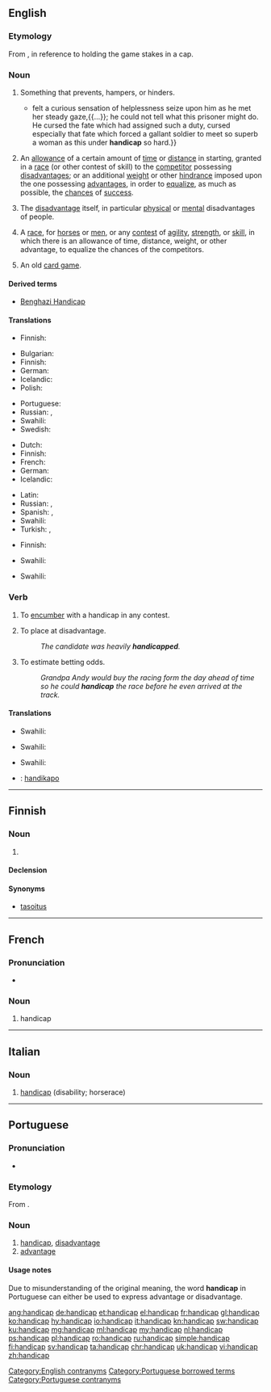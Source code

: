 ==English==

===Etymology===
From {{term|hand||lang=en}} {{term|in|lang=en}} {{term|cap||lang=en}}, in reference to holding the game stakes in a cap.

===Noun===
{{en-noun}}

# Something that prevents, hampers, or hinders.
#: {{ux|en|Age is often a '''handicap'''.}}
#*{{quote-book|year=1910|author={{w|Emerson Hough}}
|title=[http://www.gutenberg.org/ebooks/11593 The Purchase Price]|chapter=1
|passage=Captain Edward Carlisle{{...}}felt a curious sensation of helplessness seize upon him as he met her steady gaze,{{...}}; he could not tell what this prisoner might do. He cursed the fate which had assigned such a duty, cursed especially that fate which forced a gallant soldier to meet so superb a woman as this under '''handicap''' so hard.}}
# An [[allowance]] of a certain amount of [[time]] or [[distance]] in starting, granted in a [[race]] (or other contest of skill) to the [[competitor]] possessing [[disadvantage]]s; or an additional [[weight]] or other [[hindrance]] imposed upon the one possessing [[advantage]]s, in order to [[equalize]], as much as possible, the [[chances]] of [[success]].
#: {{ux|en|The older boy won, even though his opponent had been granted a '''handicap''' of five meters.}}
#: {{ux|en|A '''handicap''' in chess often involves removal of the queen's rook.}}
# {{label|en|sometimes considered offensive}} The [[disadvantage]] itself, in particular [[physical]] or [[mental]] disadvantages of people.
# A [[race]], for [[horses]] or [[men]], or any [[contest]] of [[agility]], [[strength]], or [[skill]], in which there is an allowance of time, distance, weight, or other advantage, to equalize the chances of the competitors.
# {{label|en|obsolete|card game}} An old [[card game]].
#: {{rfquotek|Samuel Pepys}}

====Derived terms====
* [[Benghazi Handicap]]

====Translations====
{{trans-top|something that prevents, hampers, or hinders}}
* Finnish: {{t|fi|haitta}}
{{trans-mid}}
{{trans-bottom}}

{{trans-top|allowance granted in a race to the competitor}}
* Bulgarian: {{t+|bg|аванс|m|tr=aváns}}
* Finnish: {{t|fi|tasoitus}}
* German: {{t+|de|Vorsprung|m}}
* Icelandic: {{t+|is|forgjöf|f}}
* Polish: {{t+|pl|fory}}
{{trans-mid}}
* Portuguese: {{t+|pt|vantagem}}
* Russian: {{t+|ru|фора|f|tr=fóra}}, {{t+|ru|гандикап|m|tr=gandikáp}}
* Swahili: {{t+|sw|kilema}}
* Swedish: {{t+|sv|försprång}}
{{trans-bottom}}

{{trans-top|disadvantage, in particular physical or mental disadvantages of people}}
* Dutch: {{t+|nl|handicap|m}}
* Finnish: {{t+|fi|vamma}}
* French: {{t+|fr|handicap|m}}
* German: {{t+|de|Behinderung|m}}
* Icelandic: {{t+|is|fötlun|f}}
{{trans-mid}}
* Latin: {{t|la|impedimentum|n}}
* Russian: {{t+|ru|недостаток|m|tr=n'edostátok}}, {{t+|ru|увечье|n|tr=uv'éčje}}
* Spanish: {{t|es|minusvalía|f}}, {{t|es|discapacidad|f}}
* Swahili: {{t+|sw|kilema}}
* Turkish: {{t+|tr|engel}}, {{t+|tr|özür}}
{{trans-bottom}}

{{trans-top|race}}
* Finnish: {{t|fi|tasoituskilpailu}}
{{trans-mid}}
* Swahili: {{t+|sw|kilema}}
{{trans-bottom}}

{{trans-top|card game}}
* Swahili: {{t+|sw|kilema}}
{{trans-mid}}
{{trans-bottom}}

===Verb===
{{en-verb|handicap|p|ed}}

# {{context|transitive|lang=en}} To [[encumber]] with a handicap in any contest.
# {{context|transitive|by extension|lang=en}} To place at disadvantage.
#: ''The candidate was heavily '''handicapped'''.''
# To estimate betting odds.
#: ''Grandpa Andy would buy the racing form the day ahead of time so he could '''handicap''' the race before he even arrived at the track.''

====Translations====
{{trans-top|to encumber}}
* Swahili: {{t+|sw|kilema}}
{{trans-mid}}
{{trans-bottom}}

{{trans-top|to place at disadvantage}}
* Swahili: {{t+|sw|kilema}}
{{trans-mid}}
{{trans-bottom}}

{{trans-top|to estimate betting odds}}
* Swahili: {{t+|sw|kilema}}
{{trans-mid}}
{{trans-bottom}}

{{checktrans-top}}
* {{ttbc|io}}: [[handikapo]]
{{trans-mid}}
{{trans-bottom}}

[[Category:English contranyms]]

----

==Finnish==

===Noun===
{{fi-noun}}

# {{context|anglicism|lang=fi}} {{l|en|handicap}} {{gloss|allowance}}

====Declension====
{{fi-decl-risti|handicap|||a|i=0}}
{{fi-decl-risti|handicap|||ä|i=0}}

====Synonyms====
* [[tasoitus]]

----

==French==

===Pronunciation===
* {{IPA|/ɑ̃.di.kap/|lang=fr}}

===Noun===
{{fr-noun|m}}

# handicap

----

==Italian==

===Noun===
{{head|it|noun|g=m|invariable}}

# [[#English|handicap]] (disability; horserace)

----

==Portuguese==

===Pronunciation===
* {{hyphenation|han|di|cap|lang=pt}}

===Etymology===
From {{etyl|en|pt}} {{term|handicap|lang=en}}.

===Noun===
{{pt-noun|m|-}}

# [[handicap]], [[disadvantage]]
# [[advantage]]

====Usage notes====
Due to misunderstanding of the original meaning, the word '''handicap''' in Portuguese can either be used to express advantage or disadvantage.

[[Category:Portuguese borrowed terms]]
[[Category:Portuguese contranyms]]

[[ang:handicap]]
[[de:handicap]]
[[et:handicap]]
[[el:handicap]]
[[fr:handicap]]
[[gl:handicap]]
[[ko:handicap]]
[[hy:handicap]]
[[io:handicap]]
[[it:handicap]]
[[kn:handicap]]
[[sw:handicap]]
[[ku:handicap]]
[[mg:handicap]]
[[ml:handicap]]
[[my:handicap]]
[[nl:handicap]]
[[ps:handicap]]
[[pl:handicap]]
[[ro:handicap]]
[[ru:handicap]]
[[simple:handicap]]
[[fi:handicap]]
[[sv:handicap]]
[[ta:handicap]]
[[chr:handicap]]
[[uk:handicap]]
[[vi:handicap]]
[[zh:handicap]]